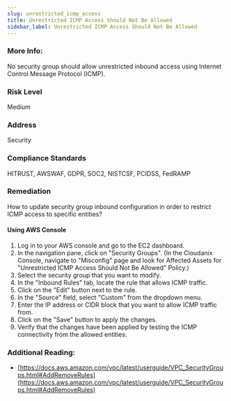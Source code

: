 ```yaml
---
slug: unrestricted_icmp_access
title: Unrestricted ICMP Access Should Not Be Allowed
sidebar_label: Unrestricted ICMP Access Should Not Be Allowed
---
```


### More Info:

No security group should allow unrestricted inbound access using Internet Control Message Protocol (ICMP).

### Risk Level

Medium

### Address

Security

### Compliance Standards

HITRUST, AWSWAF, GDPR, SOC2, NISTCSF, PCIDSS, FedRAMP

### Remediation

How to update security group inbound configuration in order to restrict ICMP access to specific entities?

#### Using AWS Console

1. Log in to your AWS console and go to the EC2 dashboard.
2. In the navigation pane, click on "Security Groups".
    (In the Cloudanix Console, navigate to "Misconfig" page and look for Affected Assets for "Unrestricted ICMP Access Should Not Be Allowed" Policy.)
3. Select the security group that you want to modify.
4. In the "Inbound Rules" tab, locate the rule that allows ICMP traffic.
5. Click on the "Edit" button next to the rule.
6. In the "Source" field, select "Custom" from the dropdown menu.
7. Enter the IP address or CIDR block that you want to allow ICMP traffic from.
8. Click on the "Save" button to apply the changes.
9. Verify that the changes have been applied by testing the ICMP connectivity from the allowed entities.

### Additional Reading:

- [https://docs.aws.amazon.com/vpc/latest/userguide/VPC_SecurityGroups.html#AddRemoveRules](https://docs.aws.amazon.com/vpc/latest/userguide/VPC_SecurityGroups.html#AddRemoveRules) 

